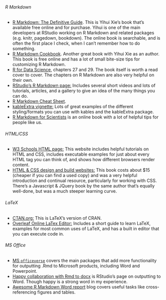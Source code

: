 <h6>R Markdown</h6>
<ul>
<li><a href="https://bookdown.org/yihui/rmarkdown/">R Markdown: The Definitive Guide</a>. This is Yihui Xie's book that's available free online and for purchase. Yihui is one of the main developers at RStudio working on R Markdown and related packages (e.g. knitr, pagedown, bookdown). The online book is searchable, and is often the first place I check, when I can't remember how to do something.</li>
<li><a href="https://bookdown.org/yihui/rmarkdown-cookbook/">R Markdown Cookbook</a>. Another great book with Yihui Xie as an author. This book is free online and has a lot of small bite-size tips for customizing R Markdown.</li>
<li><a href="https://r4ds.had.co.nz/">R for Data Science</a>, chapters 27 and 29. The book itself is worth a read cover to cover. The chapters on R Markdown are also very helpful on their own.</li>
<li><a href="https://rmarkdown.rstudio.com/">RStudio's R Markdown page:</a> Includes several short videos and lots of tutorials, articles, and a gallery to give an idea of the many things you can do.</li>
<li><a href="https://www.rstudio.com/wp-content/uploads/2015/03/rmarkdown-reference.pdf">R Markdown Cheat Sheet</a>.</li>
<li><a href="https://cran.r-project.org/web/packages/kableExtra/vignettes/awesome_table_in_html.html">kableExtra vignette:</a> Lots of great examples of the different styling/formats you can use with kables and the kableExtra package.</li>
<li><a href="https://rmd4sci.njtierney.com/">R Markdown for Scientists</a> is an online book with a lot of helpful tips for people like us.</li>
</ul>

<h6>HTML/CSS</h6>
<ul>
<li><a href="https://www.w3schools.com/html/default.asp">W3 Schools HTML page:</a> This website includes helpful tutorials on HTML and CSS, includes executable examples for just about every HTML tag you can think of, and shows how different browsers render content.</li>
<li><a href="https://www.htmlandcssbook.com/">HTML & CSS design and build websites:</a> This book costs about $15 (cheaper if you can find a used copy) and was a very helpful introduction and continual resource, particularly for working with CSS. There's a Javascript & JQuery book by the same author that's equally well-done, but was a much steeper learning curve.</li>
</ul>

<h6>LaTeX</h6>
<ul>
<li><a href="https://ctan.org/">CTAN.org:</a> This is LaTeX's version of CRAN. </li>
<li><a href="https:/www.overleaf.com/learn">Overleaf Online LaTex Editor:</a> Includes a short guide to learn LaTeX, examples for most common uses of LaTeX, and has a built in editor that you can execute code in.</li>
</ul>

<h6>MS Office</h6>
<ul>
<li><a href="https://ardata-fr.github.io/officeverse/index.html">MS `officeverse`</a> covers the main packages that add more functionality for outputting .Rmd to Microsoft products, including Word and Powerpoint. </li>
<li><a href="https://rmarkdown.rstudio.com/articles_docx.html">Happy collaboration with Rmd to docx</a> is RStudio's page on outputting to Word. Though happy is a strong word in my experience.</li>
<li><a href="https://towardsdatascience.com/awesome-r-markdown-word-report-with-programmatically-inserted-headings-outputs-and-19ad0de29a22">Awesome R Markdown Word report</a> blog covers useful tasks like cross-referencing figures and tables.</li>
</ul>